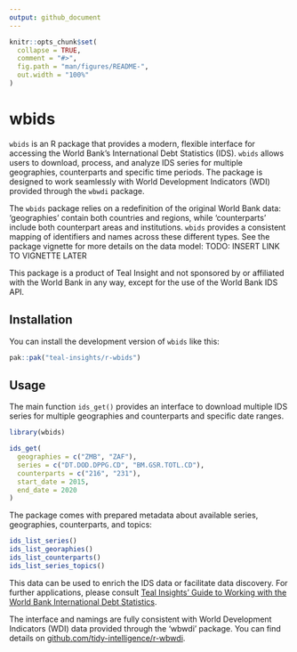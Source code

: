 ```yaml
---
output: github_document
---
```


<!-- README.md is generated from README.Rmd. Please edit that file -->

```r
knitr::opts_chunk$set(
  collapse = TRUE,
  comment = "#>",
  fig.path = "man/figures/README-",
  out.width = "100%"
)
```

# wbids

<!-- badges: start -->
<!-- badges: end -->

`wbids` is an R package that provides a modern, flexible interface for accessing the World Bank’s International Debt Statistics (IDS). `wbids` allows users to download, process, and analyze IDS series for multiple geographies, counterparts and specific time periods. The package is designed to work seamlessly with World Development Indicators (WDI) provided through the `wbwdi` package. 

The `wbids` package relies on a redefinition of the original World Bank data: 'geographies' contain both countries and regions, while 'counterparts' include both counterpart areas and institutions. `wbids` provides a consistent mapping of identifiers and names across these different types. See the package vignette for more details on the data model: TODO: INSERT LINK TO VIGNETTE LATER

This package is a product of Teal Insight and not sponsored by or affiliated with the World Bank in any way, except for the use of the World Bank IDS API.

## Installation

You can install the development version of `wbids` like this:

```r
pak::pak("teal-insights/r-wbids")
```

## Usage

The main function `ids_get()` provides an interface to download multiple IDS series for multiple geographies and counterparts and specific date ranges. 

```r
library(wbids)

ids_get(
  geographies = c("ZMB", "ZAF"),
  series = c("DT.DOD.DPPG.CD", "BM.GSR.TOTL.CD"),
  counterparts = c("216", "231"),
  start_date = 2015,
  end_date = 2020
)
```

The package comes with prepared metadata about available series, geographies, counterparts, and topics:

```r
ids_list_series()
ids_list_georaphies()
ids_list_counterparts()
ids_list_series_topics()
```

This data can be used to enrich the IDS data or facilitate data discovery. For further applications, please consult [Teal Insights’ Guide to Working with the World Bank International Debt Statistics](https://teal-insights.github.io/teal_insights_guide_to_wbids/).

The interface and namings are fully consistent with World Development Indicators (WDI) data provided through the 'wbwdi' package. You can find details on [github.com/tidy-intelligence/r-wbwdi](https://github.com/tidy-intelligence/r-wbwdi).
